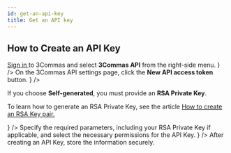 ```yaml
---
id: get-an-api-key
title: Get an API key
---
```



## How to Create an API Key

<Steps>
  <Step title="Sign in to 3Commas." description={
    <> <a href="https://app.3commas.io/en/auth/login"> Sign in </a> to 3Commas and select <strong>3Commas API</strong> from the right-side menu.
    </>
   }
  />
  <Step title="Add new API token" description={
    <> On the 3Commas API settings page, click the <strong> <span style={{ color: "#13a8a1" }}>New API access token</span> </strong> button.
    </>
  } 
  />
  <Step title="Select a method for generating the API Key." description={
    <>
    <p>If you choose <strong>Self-generated</strong>, you must provide an <strong>RSA Private Key</strong>.</p> 
    <p>To learn how to generate an RSA Private Key, see the article <a href="/quick-start/how-to-create-an-rsa-key-pair"> How to create an RSA Key pair.</a> </p>
    </>
    }
  />
   <Step title="Complete the required form fields." description={ 
    <> 
    Specify the required parameters, including your RSA Private Key if applicable, and select the necessary permissions for the API Key.
    </>
   }
  />
  <Step title="Create your API Key."
  />
</Steps>

<Informer variant="danger">
    After creating an API Key, store the information securely.
</Informer>